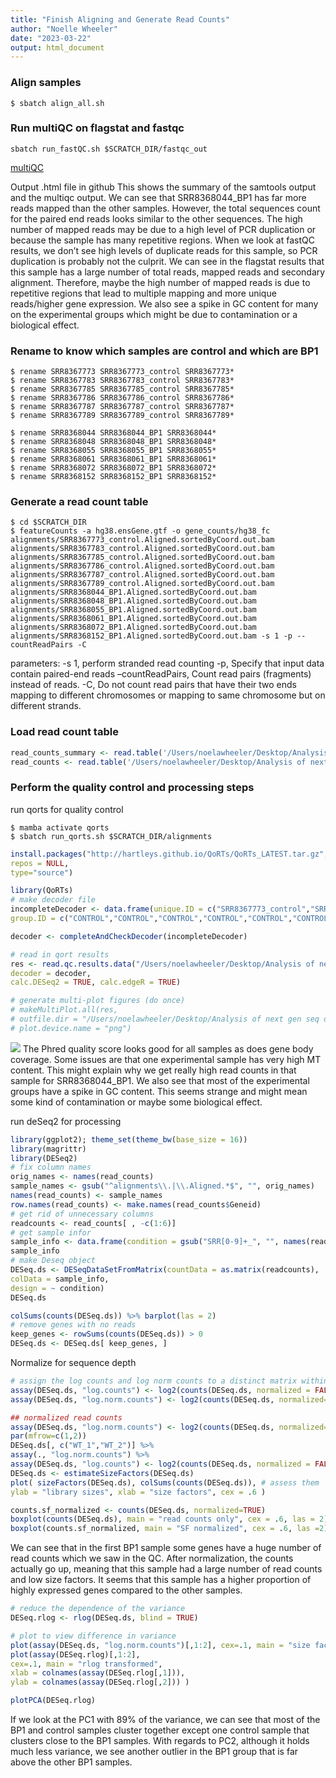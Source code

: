```yaml
---
title: "Finish Aligning and Generate Read Counts"
author: "Noelle Wheeler"
date: "2023-03-22"
output: html_document
---
```


### Align samples
```{}
$ sbatch align_all.sh
```

### Run multiQC on flagstat and fastqc
```{}
sbatch run_fastQC.sh $SCRATCH_DIR/fastqc_out
```
[multiQC](https://htmlpreview.github.io/?https://github.com/nwh84/angsd-project/blob/main/multiqc.ouput.html)

Output .html file in github
This shows the summary of the samtools output and the multiqc output. We can see that SRR8368044_BP1 has far more reads mapped than the other samples. However, the total sequences count for the paired end reads looks similar to the other sequences. The high number of mapped reads may be due to a high level of PCR duplication or because the sample has many repetitive regions. When we look at fastQC results, we don't see high levels of duplicate reads for this sample, so PCR duplication is probably not the culprit.
We can see in the flagstat results that this sample has a large number of total reads, mapped reads and secondary alignment. Therefore, maybe the high number of mapped reads is due to repetitive regions that lead to multiple mapping and more unique reads/higher gene expression. We also see a spike in GC content for many on the experimental groups which might be due to contamination or a biological effect. 

### Rename to know which samples are control and which are BP1
```{}
$ rename SRR8367773 SRR8367773_control SRR8367773*
$ rename SRR8367783 SRR8367783_control SRR8367783*
$ rename SRR8367785 SRR8367785_control SRR8367785*
$ rename SRR8367786 SRR8367786_control SRR8367786*
$ rename SRR8367787 SRR8367787_control SRR8367787*
$ rename SRR8367789 SRR8367789_control SRR8367789*

$ rename SRR8368044 SRR8368044_BP1 SRR8368044*
$ rename SRR8368048 SRR8368048_BP1 SRR8368048*
$ rename SRR8368055 SRR8368055_BP1 SRR8368055*
$ rename SRR8368061 SRR8368061_BP1 SRR8368061*
$ rename SRR8368072 SRR8368072_BP1 SRR8368072*
$ rename SRR8368152 SRR8368152_BP1 SRR8368152*
```

### Generate a read count table
```{}
$ cd $SCRATCH_DIR
$ featureCounts -a hg38.ensGene.gtf -o gene_counts/hg38_fc alignments/SRR8367773_control.Aligned.sortedByCoord.out.bam alignments/SRR8367783_control.Aligned.sortedByCoord.out.bam alignments/SRR8367785_control.Aligned.sortedByCoord.out.bam
alignments/SRR8367786_control.Aligned.sortedByCoord.out.bam
alignments/SRR8367787_control.Aligned.sortedByCoord.out.bam
alignments/SRR8367789_control.Aligned.sortedByCoord.out.bam
alignments/SRR8368044_BP1.Aligned.sortedByCoord.out.bam
alignments/SRR8368048_BP1.Aligned.sortedByCoord.out.bam
alignments/SRR8368055_BP1.Aligned.sortedByCoord.out.bam
alignments/SRR8368061_BP1.Aligned.sortedByCoord.out.bam
alignments/SRR8368072_BP1.Aligned.sortedByCoord.out.bam
alignments/SRR8368152_BP1.Aligned.sortedByCoord.out.bam -s 1 -p --countReadPairs -C
```

parameters: 
-s 1, perform stranded read counting
-p, Specify that input data contain paired-end reads
--countReadPairs, Count read pairs (fragments) instead of reads.
-C, Do not count read pairs that have their two ends mapping to different chromosomes or mapping to same chromosome but on different strands.

### Load read count table
```r
read_counts_summary <- read.table('/Users/noelawheeler/Desktop/Analysis of next gen seq data/angsd-project/hg38_fc.summary')
read_counts <- read.table('/Users/noelawheeler/Desktop/Analysis of next gen seq data/angsd-project/hg38_fc', header = TRUE)
```

### Perform the quality control and processing steps
run qorts for quality control
```{}
$ mamba activate qorts
$ sbatch run_qorts.sh $SCRATCH_DIR/alignments
```

```r
install.packages("http://hartleys.github.io/QoRTs/QoRTs_LATEST.tar.gz",
repos = NULL,
type="source")
```
```r
library(QoRTs)
# make decoder file
incompleteDecoder <- data.frame(unique.ID = c("SRR8367773_control","SRR8367783_control","SRR8367785_control", "SRR8367786_control", "SRR8367787_control", "SRR8367789_control", "SRR8368044_BP1", "SRR8368048_BP1", "SRR8368055_BP1", "SRR8368061_BP1", "SRR8368072_BP1", "SRR8368152_BP1"),
group.ID = c("CONTROL","CONTROL","CONTROL","CONTROL","CONTROL","CONTROL","CASE","CASE","CASE","CASE","CASE","CASE"),  qc.data.dir = c("qort_out/SRR8367773_control","qort_out/SRR8367783_control", "qort_out/SRR8367785_control", "qort_out/SRR8367786_control", "qort_out/SRR8367787_control", "qort_out/SRR8367789_control", "qort_out/SRR8368044_BP1", "qort_out/SRR8368044_BP1", "qort_out/SRR8368048_BP1", "qort_out/SRR8368055_BP1", "qort_out/SRR8368061_BP1", "qort_out/SRR8368072_BP1"));

decoder <- completeAndCheckDecoder(incompleteDecoder)
```

```r
# read in qort results
res <- read.qc.results.data("/Users/noelawheeler/Desktop/Analysis of next gen seq data/angsd-project/",
decoder = decoder,
calc.DESeq2 = TRUE, calc.edgeR = TRUE)

# generate multi-plot figures (do once)
# makeMultiPlot.all(res,
# outfile.dir = "/Users/noelawheeler/Desktop/Analysis of next gen seq data/angsd-project/qort_out/summaryPlots/",
# plot.device.name = "png")
```
![](/Users/noelawheeler/Desktop/Analysis of next gen seq data/angsd-project/qort_out/summaryPlots/plot-colorByGroup.png)
The Phred quality score looks good for all samples as does gene body coverage. Some issues are that one experimental sample has very high MT content. This might explain why we get really high read counts in that sample for SRR8368044_BP1. We also see that most of the experimental groups have a spike in GC content. This seems strange and might mean some kind of contamination or maybe some biological effect. 

run deSeq2 for processing
```r
library(ggplot2); theme_set(theme_bw(base_size = 16))
library(magrittr)
library(DESeq2)
# fix column names
orig_names <- names(read_counts)
sample_names <- gsub("^alignments\\.|\\.Aligned.*$", "", orig_names)
names(read_counts) <- sample_names
row.names(read_counts) <- make.names(read_counts$Geneid)
# get rid of unnecessary columns
readcounts <- read_counts[ , -c(1:6)]
# get sample infor
sample_info <- data.frame(condition = gsub("SRR[0-9]+_", "", names(readcounts)), row.names = names(readcounts))
sample_info
# make Deseq object
DESeq.ds <- DESeqDataSetFromMatrix(countData = as.matrix(readcounts),
colData = sample_info,
design = ~ condition)
DESeq.ds
```

```r
colSums(counts(DESeq.ds)) %>% barplot(las = 2)
# remove genes with no reads
keep_genes <- rowSums(counts(DESeq.ds)) > 0
DESeq.ds <- DESeq.ds[ keep_genes, ]
```

Normalize for sequence depth
```r
# assign the log counts and log norm counts to a distinct matrix within the DESeq.ds object
assay(DESeq.ds, "log.counts") <- log2(counts(DESeq.ds, normalized = FALSE) + 1)
assay(DESeq.ds, "log.norm.counts") <- log2(counts(DESeq.ds, normalized=TRUE) + 1)

## normalized read counts
assay(DESeq.ds, "log.norm.counts") <- log2(counts(DESeq.ds, normalized=TRUE) + 1)
par(mfrow=c(1,2))
DESeq.ds[, c("WT_1","WT_2")] %>%
assay(., "log.norm.counts") %>%
assay(DESeq.ds, "log.counts") <- log2(counts(DESeq.ds, normalized = FALSE) + 1)
DESeq.ds <- estimateSizeFactors(DESeq.ds)
plot( sizeFactors(DESeq.ds), colSums(counts(DESeq.ds)), # assess them
ylab = "library sizes", xlab = "size factors", cex = .6 )
```
```r
counts.sf_normalized <- counts(DESeq.ds, normalized=TRUE)
boxplot(counts(DESeq.ds), main = "read counts only", cex = .6, las = 2)
boxplot(counts.sf_normalized, main = "SF normalized", cex = .6, las =2)

```

We can see that in the first BP1 sample some genes have a huge number of read counts which we saw in the QC. After normalization, the counts actually go up, meaning that this sample had a large number of read counts and low size factors. It seems that this sample has a higher proportion of highly expressed genes compared to the other samples.  

```r
# reduce the dependence of the variance
DESeq.rlog <- rlog(DESeq.ds, blind = TRUE)

# plot to view difference in variance
plot(assay(DESeq.ds, "log.norm.counts")[,1:2], cex=.1, main = "size factor and log2-transformed")
plot(assay(DESeq.rlog)[,1:2],
cex=.1, main = "rlog transformed",
xlab = colnames(assay(DESeq.rlog[,1])),
ylab = colnames(assay(DESeq.rlog[,2])) )
```

```r
plotPCA(DESeq.rlog)
```

If we look at the PC1 with 89% of the variance, we can see that most of the BP1 and control samples cluster together except one control sample that clusters close to the BP1 samples. With regards to PC2, although it holds much less variance, we see another outlier in the BP1 group that is far above the other BP1 samples. 


